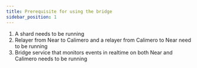 ```yaml
---
title: Prerequisite for using the bridge
sidebar_position: 1
---
```


1. A shard needs to be running
2. Relayer from Near to Calimero and a relayer from Calimero to Near need to be running
3. Bridge service that monitors events in realtime on both Near and Calimero needs to be running
